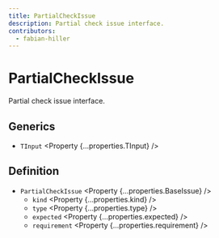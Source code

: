 ```yaml
---
title: PartialCheckIssue
description: Partial check issue interface.
contributors:
  - fabian-hiller
---
```



# PartialCheckIssue

Partial check issue interface.

## Generics

- `TInput` <Property {...properties.TInput} />

## Definition

- `PartialCheckIssue` <Property {...properties.BaseIssue} />
  - `kind` <Property {...properties.kind} />
  - `type` <Property {...properties.type} />
  - `expected` <Property {...properties.expected} />
  - `requirement` <Property {...properties.requirement} />
